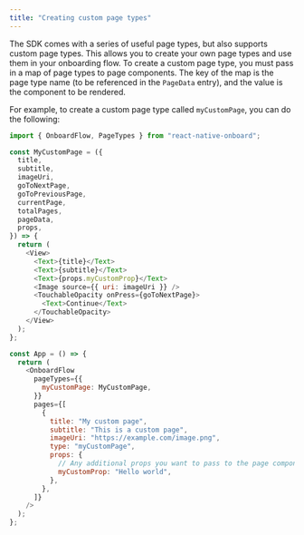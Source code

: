```yaml
---
title: "Creating custom page types"
---
```


The SDK comes with a series of useful page types, but also supports custom page
types. This allows you to create your own page types and use them in your
onboarding flow. To create a custom page type, you must pass in a map of page
types to page components. The key of the map is the page type name (to be
referenced in the `PageData` entry), and the value is the component to be
rendered.

For example, to create a custom page type called `myCustomPage`, you can do the
following:

```js
import { OnboardFlow, PageTypes } from "react-native-onboard";

const MyCustomPage = ({
  title,
  subtitle,
  imageUri,
  goToNextPage,
  goToPreviousPage,
  currentPage,
  totalPages,
  pageData,
  props,
}) => {
  return (
    <View>
      <Text>{title}</Text>
      <Text>{subtitle}</Text>
      <Text>{props.myCustomProp}</Text>
      <Image source={{ uri: imageUri }} />
      <TouchableOpacity onPress={goToNextPage}>
        <Text>Continue</Text>
      </TouchableOpacity>
    </View>
  );
};

const App = () => {
  return (
    <OnboardFlow
      pageTypes={{
        myCustomPage: MyCustomPage,
      }}
      pages={[
        {
          title: "My custom page",
          subtitle: "This is a custom page",
          imageUri: "https://example.com/image.png",
          type: "myCustomPage",
          props: {
            // Any additional props you want to pass to the page component
            myCustomProp: "Hello world",
          },
        },
      ]}
    />
  );
};
```
